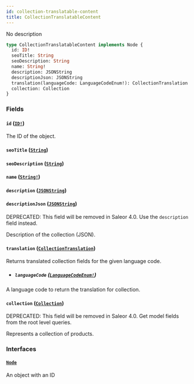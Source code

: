 ```yaml
---
id: collection-translatable-content
title: CollectionTranslatableContent
---
```


No description

```graphql
type CollectionTranslatableContent implements Node {
  id: ID!
  seoTitle: String
  seoDescription: String
  name: String!
  description: JSONString
  descriptionJson: JSONString
  translation(languageCode: LanguageCodeEnum!): CollectionTranslation
  collection: Collection
}
```

### Fields

#### `id` ([`ID!`](/developer/api-reference/scalars/id))

The ID of the object.

#### `seoTitle` ([`String`](/developer/api-reference/scalars/string))

#### `seoDescription` ([`String`](/developer/api-reference/scalars/string))

#### `name` ([`String!`](/developer/api-reference/scalars/string))

#### `description` ([`JSONString`](/developer/api-reference/scalars/json-string))

#### `descriptionJson` ([`JSONString`](/developer/api-reference/scalars/json-string))

<span class="badge badge--warning">DEPRECATED: This field will be removed in Saleor 4.0. Use the `description` field instead.</span>

Description of the collection (JSON).

#### `translation` ([`CollectionTranslation`](/developer/api-reference/objects/collection-translation))

Returns translated collection fields for the given language code.

- ##### `languageCode` ([`LanguageCodeEnum!`](/developer/api-reference/enums/language-code-enum))

A language code to return the translation for collection.

#### `collection` ([`Collection`](/developer/api-reference/objects/collection))

<span class="badge badge--warning">DEPRECATED: This field will be removed in Saleor 4.0. Get model fields from the root level queries.</span>

Represents a collection of products.

### Interfaces

#### [`Node`](/developer/api-reference/interfaces/node)

An object with an ID
